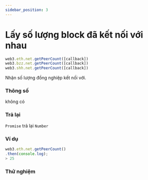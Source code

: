 ```yaml
---
sidebar_position: 3
---
```


# Lấy số lượng block đã kết nối với nhau

```javascript
web3.eth.net.getPeerCount([callback])
web3.bzz.net.getPeerCount([callback])
web3.shh.net.getPeerCount([callback])
```
Nhận số lượng đồng nghiệp kết nối với.

### Thông số
không có

### Trả lại
`Promise` trả lại `Number`

### Ví dụ
```javascript
web3.eth.net.getPeerCount()
.then(console.log);
> 25
```
### Thử nghiệm
<GetPeerCount/>